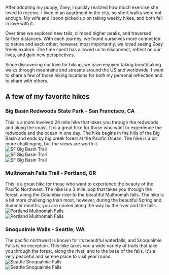 <p>
  After adopting my puppy, Zoey, I quickly realized how much exercise she loved
  to receive. I lived in an apartment in the city, so short walks were not
  enough. My wife and I soon picked up on taking weekly hikes, and both fell in
  love with it.
</p>
<p>
  Over time we explored new tails, climbed higher peaks, and traversed farther
  distances. With each journey, we found ourselves more connected to nature and
  each other; however, most importantly, we loved seeing Zoey freely explore.
  The time spent has allowed us to disconnect, reflect on our lives, and gain
  new perspectives.
</p>
<p>
  Since discovering our love for hiking, we have enjoyed taking breathtaking
  walks through mountains and streams around the US and worldwide. I want to
  share a few of those hiking locations for both my personal reflection and to
  share with others.
</p>
<div class="markdown-spacer"></div>

## A few of my favorite hikes

<div class="markdown-spacer-small"></div>

### Big Basin Redwoods State Park - San Francisco, CA

<div class="markdown-spacer-small"></div>
This is a more involved 24 mile hike that takes you through the redwoods and
along the coast. It is a great hike for those who want to experience the
redwoods and the ocean in one day. The hike begins in the hills of the Big Basin
and ends by big creek forest at the Pacific Ocean. The hike is a bit more
challenging, but the views are worth it.
<div class="markdown-spacer-small"></div>
<div>
  <img
    src="https://res.cloudinary.com/dch8jsjcf/image/upload/v1678900419/likes/hiking/sanfrancisco-bigbasintrail_jpndid.jpg"
    alt="SF Big Basin Trail"
  />
</div>
<div class="markdown-spacer-small"></div>
<div className="markdown-column-grid">
  <div>
    <img
      class="markdown-image-cover"
      src="https://res.cloudinary.com/dch8jsjcf/image/upload/v1678911335/likes/hiking/sanfrancisco-bigbasintrail-03_uh4bfy.jpg"
      alt="SF Big Basin Trail"
    />
  </div>
  <div>
    <img
      class="markdown-image-cover"
      src="https://res.cloudinary.com/dch8jsjcf/image/upload/v1678911335/likes/hiking/sanfrancisco-bigbasintrail-01_p4jmkl.jpg"
      alt="SF Big Basin Trail"
    />
  </div>
</div>

<div class="markdown-spacer"></div>

### Multnomah Falls Trail - Portland, OR

<div class="markdown-spacer-small"></div>
This is a great hike for those who want to experience the beauty of the Pacific
Northwest. The hike is a 3 mile loop that takes you through the forest, along
the Columbia river to the beautiful Multnomah falls. The hike is a bit more
challenging than most, however, during the beautiful Spring and Summer months,
you are cooled along the way by the river and the falls.
<div class="markdown-spacer-small"></div>
<div>
  <img
    src="https://res.cloudinary.com/dch8jsjcf/image/upload/v1678912015/likes/hiking/multnomahfallstrail-map_xftko7.png"
    alt="Portland Multnomah Falls"
  />
</div>
<div class="markdown-spacer-small"></div>
<div>
  <img
    src="https://res.cloudinary.com/dch8jsjcf/image/upload/v1678912095/likes/hiking/multnomahfallstrail-02_gmijll.jpg"
    alt="Portland Multnomah Falls"
  />
</div>

<div class="markdown-spacer"></div>

### Snoqualmie Walls - Seattle, WA

<div class="markdown-spacer-small"></div>
The pacific northwest is known for its beautiful waterfalls, and Snoqualmie
Falls is no exception. This hike takes you a wide variety of trails that take
you through the forest, along the river, and to the base of the falls. It's a
very peaceful and serene place to visit year round.
<div class="markdown-spacer-small"></div>
<div>
  <img
    src="https://res.cloudinary.com/dch8jsjcf/image/upload/v1678912724/likes/hiking/snoqualmie-01_cmxtn0.jpg"
    alt="Seattle Snoqualmie Falls"
  />
</div>
<div class="markdown-spacer-small"></div>
<div>
  <img
    src="https://res.cloudinary.com/dch8jsjcf/image/upload/v1678912755/likes/hiking/snoqualmie-02_toqjpl.jpg"
    alt="Seattle Snoqualmie Falls"
  />
</div>
